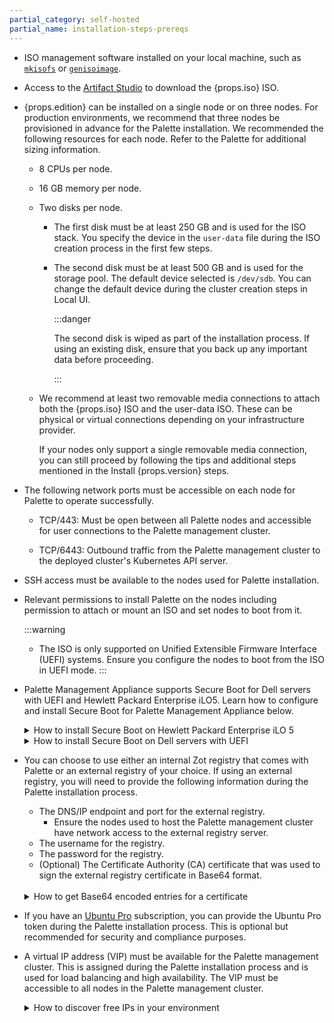 ```yaml
---
partial_category: self-hosted
partial_name: installation-steps-prereqs
---
```


- ISO management software installed on your local machine, such as [`mkisofs`](https://linux.die.net/man/8/mkisofs) or [`genisoimage`](https://linux.die.net/man/1/genisoimage).

- Access to the [Artifact Studio](https://artifact-studio.spectrocloud.com/) to download the {props.iso} ISO.

- {props.edition} can be installed on a single node or on three nodes. For production environments, we recommend that three nodes be provisioned in advance for the Palette installation. We recommended the following
  resources for each node. Refer to the Palette <PaletteVertexUrlMapper edition={props.edition} text="Size Guidelines" palettePath="/install-palette#size-guidelines" vertexPath="/install-palette-vertex#size-guidelines"/> for additional sizing information.

  - 8 CPUs per node.

  - 16 GB memory per node.

  - Two disks per node.

    - The first disk must be at least 250 GB and is used for the ISO stack. You specify the device in the `user-data` file during the ISO creation process in the first few steps.

    - The second disk must be at least 500 GB and is used for the storage pool. The default device selected is `/dev/sdb`. You can change the default device during the cluster creation steps in Local UI.

      :::danger

      The second disk is wiped as part of the installation process. If using an existing disk, ensure that you back up any important data before proceeding.

      :::

  - We recommend at least two removable media connections to attach both the {props.iso} ISO and the user-data ISO. These can be physical or virtual connections depending on your infrastructure provider.

    If your nodes only support a single removable media connection, you can still proceed by following the tips and additional steps mentioned in the Install {props.version} steps.

- The following network ports must be accessible on each node for Palette to operate successfully.

  - TCP/443: Must be open between all Palette nodes and accessible for user connections to the Palette management
    cluster.

  - TCP/6443: Outbound traffic from the Palette management cluster to the deployed cluster's Kubernetes API server.

- SSH access must be available to the nodes used for Palette installation.

- Relevant permissions to install Palette on the nodes including permission to attach or mount an ISO and set nodes to
  boot from it.

  :::warning

  - The ISO is only supported on Unified Extensible Firmware Interface (UEFI) systems. Ensure you configure the nodes to boot from the ISO in UEFI mode.
  :::

- Palette Management Appliance supports Secure Boot for Dell servers with UEFI and Hewlett Packard Enterprise iLO5. 
Learn how to configure and install Secure Boot for Palette Management Appliance below.

  <details>

  <summary> How to install Secure Boot on Hewlett Packard Enterprise iLO 5 </summary>

  Before you start, ensure that you have the `MOK.der` certificate file on your local computer and that you 
  have iLO 5 access with privileges to launch the remote console and change BIOS settings. 
  Reach out to your customer support representative if you do not have the `MOK.der` file.

  1. Power on or reboot the server. When prompted during Power-On Self-Test (POST), press **F9** to enter **System Utilities**.
  2. Select **System Configuration** and press **ENTER**.
  3. Select **BIOS/Platform Configuration (RBSU)** > **Server Security** > **Secure Boot Settings** > **Advanced Secure Boot Options**.
  4. Select **DB – Allowed Signatures Database** > **Enroll Signature**. If Secure Boot is currently enabled, the **Enroll Signature** option will be unavailable. Temporarily disable Secure Boot and repeat the process.
  5. Drag the `MOK.der` file from your desktop onto the iLO Remote Console window. iLO mounts it as a virtual USB device automatically.
  6. Confirm any prompts.
  7. Verify that the new entry appears under **DB – Allowed Signatures Database** > **View Signatures**.
  8. Press **ESC** to exit the menus until the **Save and Exit** option is available.
  9. Reboot the server.

  </details>

  <details>

  <summary> How to install Secure Boot on Dell servers with UEFI </summary>

  Before you start, ensure that you have the `MOK.der` certificate file on your local computer.
  Reach out to your customer support representative if you do not have the `MOK.der` file.

  1. Power on the server. Execute the following command to create a virtual CD/DVD drive containing an ISO file with the `MOK.der` certificate.
      
      ```
      mkisofs -output key.iso -volid cidata -joliet -rock MOK.der
      ```
      Alternatively, you can save the file to a FAT32-formatted USB drive.

  2. Reboot the server. When the Dell logo appears, press **F2**. The **System Setup** menu opens.
  3. Select **System BIOS** > **Boot Settings**.
  4. Ensure that the **Boot Mode** is set to **UEFI**.
  5. Press **ESC** to return to **Boot Settings**.
  6. Select **System Security** > **Secure Boot Settings**.
  7. Toggle **Secure Boot** to **Enabled** and **Secure Boot Policy** to **Custom**.
  8. Select **Secure Boot Custom Policy Settings** > **Authorized Signature Database (db)**.
  9. Select **Import New Entry**. Then, select the virtual CD/DVD drive or USB drive containing the `MOK.der` file.
  10. Save the changes. Press **ESC** to return to **Authorized Signature Database (db)**.
  11. Select **View Entries**. The `MOK.der` file shows in the database as **DRBD Module Signing**.
  12. Save the changes and reboot the server.

  </details>

- You can choose to use either an internal Zot registry that comes with Palette or an external registry of your choice. If using an external registry, you will need to provide the following information during the Palette installation process.

  - The DNS/IP endpoint and port for the external registry.
    - Ensure the nodes used to host the Palette management cluster have network access to the external registry server.
  - The username for the registry.
  - The password for the registry.
  - (Optional) The Certificate Authority (CA) certificate that was used to sign the external registry certificate in Base64 format.

  <br />

  <details>

  <summary> How to get Base64 encoded entries for a certificate </summary>

  You can get the Base64 encoded entry from your certificate by using the following command. Replace `<certificate-file>` with the filename of your certificate file.

  ```bash
  base64 --wrap 0 <certificate-file>
  ```

  </details>

- If you have an [Ubuntu Pro](https://ubuntu.com/pro) subscription, you can provide the Ubuntu Pro token during the
  Palette installation process. This is optional but recommended for security and compliance purposes.

- A virtual IP address (VIP) must be available for the Palette management cluster. This is assigned during the Palette
  installation process and is used for load balancing and high availability. The VIP must be accessible to all nodes in
  the Palette management cluster.

  <details>

  <summary> How to discover free IPs in your environment </summary>

  You can discover free IPs in your environment by using a tool like `arping` or `nmap`. For example, you can issue the
  following command to probe a CIDR block for free IP addresses.

  ```bash
  nmap --unprivileged -sT -Pn 10.10.200.0/24
  ```

  This command will scan the CIDR block and output any hosts it finds.

  ```shell hideClipboard title="Example nmap output"
  Nmap scan report for test-worker-pool-cluster2-6655ab7a-tyuio.company.dev (10.10.200.2)
  Host is up.
  All 1000 scanned ports on test-worker-pool-cluster2-6655ab7a-tyuio.company.dev (10.10.200.2) are in ignored states.
  Not shown: 1000 filtered tcp ports (no-response)
  ```

  For any free IP addresses, you can use `arping` to double-check if the IP is available.

  ```bash title="Example arping command"
  arping -D -c 4 10.10.200.101
  ```

  ```shell hideClipboard title="Example arping output"
  ARPING 10.10.200.101 from 0.0.0.0 ens103
  Sent 4 probes (4 broadcast(s))
  Received 0 response(s)
  ```

  If you receive no responses like the example output above, the IP address is likely free.

  </details>